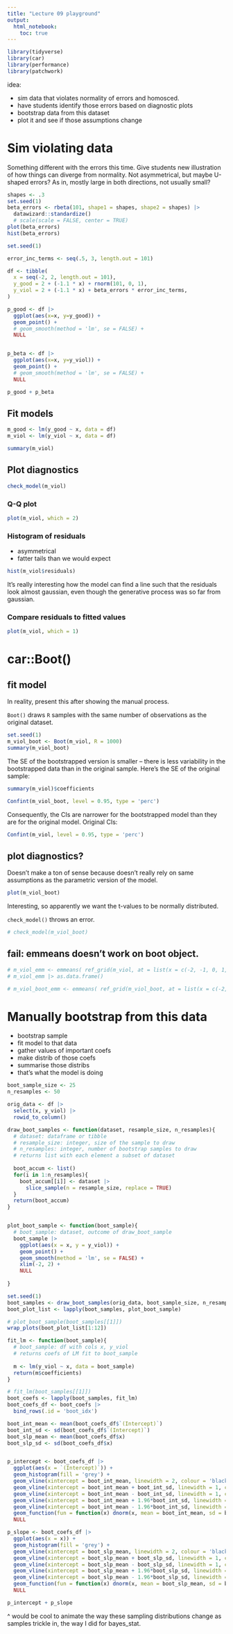 ```yaml
---
title: "Lecture 09 playground"
output: 
  html_notebook:
    toc: true
---
```


```r
library(tidyverse)
library(car)
library(performance)
library(patchwork)
```

idea:

- sim data that violates normality of errors and homosced.
- have students identify those errors based on diagnostic plots
- bootstrap data from this dataset
- plot it and see if those assumptions change


# Sim violating data

Something different with the errors this time.
Give students new illustration of how things can diverge from normality.
Not asymmetrical, but maybe U-shaped errors? As in, mostly large in both directions, not usually small?

```r
shapes <- .3
set.seed(1)
beta_errors <- rbeta(101, shape1 = shapes, shape2 = shapes) |>
  datawizard::standardize()
  # scale(scale = FALSE, center = TRUE)
plot(beta_errors)
hist(beta_errors)
```

```r
set.seed(1)

error_inc_terms <- seq(.5, 3, length.out = 101)

df <- tibble(
  x = seq(-2, 2, length.out = 101),
  y_good = 2 + (-1.1 * x) + rnorm(101, 0, 1), 
  y_viol = 2 + (-1.1 * x) + beta_errors * error_inc_terms,
)

p_good <- df |>
  ggplot(aes(x=x, y=y_good)) +
  geom_point() +
  # geom_smooth(method = 'lm', se = FALSE) +
  NULL


p_beta <- df |>
  ggplot(aes(x=x, y=y_viol)) +
  geom_point() +
  # geom_smooth(method = 'lm', se = FALSE) +
  NULL

p_good + p_beta
```

## Fit models

```r
m_good <- lm(y_good ~ x, data = df)
m_viol <- lm(y_viol ~ x, data = df)
```

```r
summary(m_viol)
```



## Plot diagnostics

```r
check_model(m_viol)
```



### Q-Q plot

```r
plot(m_viol, which = 2)
```


### Histogram of residuals

- asymmetrical
- fatter tails than we would expect

```r
hist(m_viol$residuals)
```

It's really interesting how the model can find a line such that the residuals look almost gaussian, even though the generative process was so far from gaussian.


### Compare residuals to fitted values

```r
plot(m_viol, which = 1)
```


# car::Boot()

## fit model

In reality, present this after showing the manual process.

`Boot()` draws `R` samples with the same number of observations as the original dataset.

```r
set.seed(1)
m_viol_boot <- Boot(m_viol, R = 1000)
summary(m_viol_boot)
```
The SE of the bootstrapped version is smaller -- there is less variability in the bootstrapped data than in the original sample.
Here's the SE of the original sample:

```r
summary(m_viol)$coefficients
```


```r
Confint(m_viol_boot, level = 0.95, type = 'perc')
```

Consequently, the CIs are narrower for the bootstrapped model than they are for the original model.
Original CIs:

```r
Confint(m_viol, level = 0.95, type = 'perc')
```


## plot diagnostics?

Doesn't make a ton of sense because doesn't really rely on same assumptions as the parametric version of the model.

```r
plot(m_viol_boot)
```

Interesting, so apparently we want the t-values to be normally distributed.

`check_model()` throws an error.

```r
# check_model(m_viol_boot)
```



## fail: emmeans doesn't work on boot object.

```r
# m_viol_emm <- emmeans( ref_grid(m_viol, at = list(x = c(-2, -1, 0, 1, 2))), ~x)
# m_viol_emm |> as.data.frame()
```

```r
# m_viol_boot_emm <- emmeans( ref_grid(m_viol_boot, at = list(x = c(-2, -1, 0, 1, 2))), ~x)
```





# Manually bootstrap from this data

- bootstrap sample
- fit model to that data
- gather values of important coefs 
- make distrib of those coefs 
- summarise those distribs
- that's what the model is doing

```r
boot_sample_size <- 25
n_resamples <- 50

orig_data <- df |>
  select(x, y_viol) |>
  rowid_to_column()

draw_boot_samples <- function(dataset, resample_size, n_resamples){
  # dataset: dataframe or tibble
  # resample_size: integer, size of the sample to draw
  # n_resamples: integer, number of bootstrap samples to draw
  # returns list with each element a subset of dataset
  
  boot_accum <- list()
  for(i in 1:n_resamples){
    boot_accum[[i]] <- dataset |>
      slice_sample(n = resample_size, replace = TRUE)
  }
  return(boot_accum)
}


plot_boot_sample <- function(boot_sample){
  # boot_sample: dataset, outcome of draw_boot_sample
  boot_sample |>
    ggplot(aes(x = x, y = y_viol)) +
    geom_point() +
    geom_smooth(method = 'lm', se = FALSE) +
    xlim(-2, 2) +
    NULL
  
}

set.seed(1)
boot_samples <- draw_boot_samples(orig_data, boot_sample_size, n_resamples)
boot_plot_list <- lapply(boot_samples, plot_boot_sample)

# plot_boot_sample(boot_samples[[1]])
wrap_plots(boot_plot_list[1:12])
```


```r
fit_lm <- function(boot_sample){
  # boot_sample: df with cols x, y_viol
  # returns coefs of LM fit to boot_sample
  
  m <- lm(y_viol ~ x, data = boot_sample)
  return(m$coefficients)
}

# fit_lm(boot_samples[[1]])
boot_coefs <- lapply(boot_samples, fit_lm)
boot_coefs_df <- boot_coefs |>
  bind_rows(.id = 'boot_idx')

boot_int_mean <- mean(boot_coefs_df$`(Intercept)`)
boot_int_sd <- sd(boot_coefs_df$`(Intercept)`)
boot_slp_mean <- mean(boot_coefs_df$x)
boot_slp_sd <- sd(boot_coefs_df$x)


p_intercept <- boot_coefs_df |>
  ggplot(aes(x = `(Intercept)`)) +
  geom_histogram(fill = 'grey') +
  geom_vline(xintercept = boot_int_mean, linewidth = 2, colour = 'black') +
  geom_vline(xintercept = boot_int_mean + boot_int_sd, linewidth = 1, colour = 'black', linetype = 'dashed') +
  geom_vline(xintercept = boot_int_mean - boot_int_sd, linewidth = 1, colour = 'black', linetype = 'dashed') + 
  geom_vline(xintercept = boot_int_mean + 1.96*boot_int_sd, linewidth = 1, colour = 'black', linetype = 'dotted') +
  geom_vline(xintercept = boot_int_mean - 1.96*boot_int_sd, linewidth = 1, colour = 'black', linetype = 'dotted') +
  geom_function(fun = function(x) dnorm(x, mean = boot_int_mean, sd = boot_int_sd) * 3, colour = 'black') +
  NULL

p_slope <- boot_coefs_df |>
  ggplot(aes(x = x)) +
  geom_histogram(fill = 'grey') +
  geom_vline(xintercept = boot_slp_mean, linewidth = 2, colour = 'black') +
  geom_vline(xintercept = boot_slp_mean + boot_slp_sd, linewidth = 1, colour = 'black', linetype = 'dashed') +
  geom_vline(xintercept = boot_slp_mean - boot_slp_sd, linewidth = 1, colour = 'black', linetype = 'dashed') + 
  geom_vline(xintercept = boot_slp_mean + 1.96*boot_slp_sd, linewidth = 1, colour = 'black', linetype = 'dotted') +
  geom_vline(xintercept = boot_slp_mean - 1.96*boot_slp_sd, linewidth = 1, colour = 'black', linetype = 'dotted') +
  geom_function(fun = function(x) dnorm(x, mean = boot_slp_mean, sd = boot_slp_sd) * 3, colour = 'black') +
  NULL

p_intercept + p_slope
```


^ would be cool to animate the way these sampling distributions change as samples trickle in, the way I did for bayes_stat.



